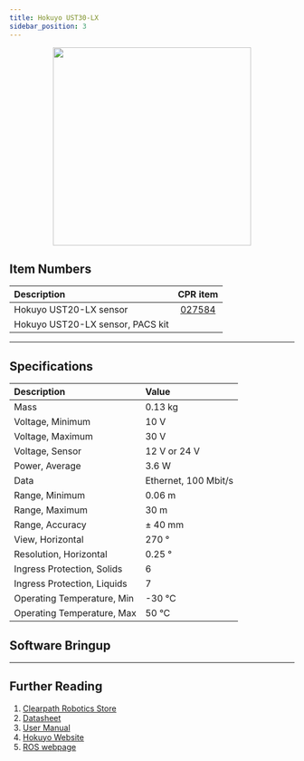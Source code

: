 ```yaml
---
title: Hokuyo UST30-LX
sidebar_position: 3
---
```



<center>
  <img
    src="/img/sensor_images/sensor_hokuyo_ust30lx_1.jpg"
    width="350"
  />
</center>

## Item Numbers

| Description                      |                         CPR item                         |
| :------------------------------- | :------------------------------------------------------: |
| Hokuyo UST20-LX sensor           | [027584](/assets/pdf/clearpath_robotics_027584-TDS1.pdf) |
| Hokuyo UST20-LX sensor, PACS kit |                                                          |

---

## Specifications

| Description                 | Value                |
| :-------------------------- | :------------------- |
| Mass                        | 0.13 kg              |
| Voltage, Minimum            | 10 V                 |
| Voltage, Maximum            | 30 V                 |
| Voltage, Sensor             | 12 V or 24 V         |
| Power, Average              | 3.6 W                |
| Data                        | Ethernet, 100 Mbit/s |
| Range, Minimum              | 0.06 m               |
| Range, Maximum              | 30 m                 |
| Range, Accuracy             | ± 40 mm              |
| View, Horizontal            | 270 °                |
| Resolution, Horizontal      | 0.25 °               |
| Ingress Protection, Solids  | 6                    |
| Ingress Protection, Liquids | 7                    |
| Operating Temperature, Min  | -30 °C               |
| Operating Temperature, Max  | 50 °C                |

## Software Bringup

<SoftwareBringup />

---

## Further Reading

1.  [Clearpath Robotics Store](https://store.clearpathrobotics.com/collections/2dlidar)
2.  [Datasheet](/assets/pdf/clearpath_robotics_027584-TDS1.pdf)
3.  [User Manual](/assets/pdf/clearpath_robotics_027584-TDS2.pdf)
4.  [Hokuyo Website](https://www.hokuyo-aut.jp/search/single.php?serial=233#download)
5.  [ROS webpage](http://wiki.ros.org/urg_node)
